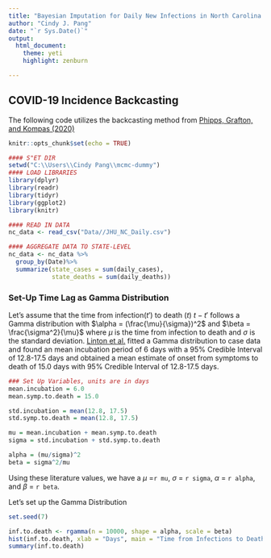 ```yaml
---
title: "Bayesian Imputation for Daily New Infections in North Carolina "
author: "Cindy J. Pang"
date: "`r Sys.Date()`"
output: 
  html_document:
    theme: yeti
    highlight: zenburn

---
```

## COVID-19 Incidence Backcasting 
The following code utilizes the backcasting method from [Phipps, Grafton, and Kompas (2020)](https://royalsocietypublishing.org/doi/10.1098/rsos.200909#d1e2162)

```r
knitr::opts_chunk$set(echo = TRUE)

#### S"ET DIR
setwd("C:\\Users\\Cindy Pang\\mcmc-dummy")
#### LOAD LIBRARIES
library(dplyr)
library(readr)
library(tidyr)
library(ggplot2)
library(knitr)

#### READ IN DATA
nc_data <- read_csv("Data//JHU_NC_Daily.csv")

#### AGGREGATE DATA TO STATE-LEVEL 
nc_data <- nc_data %>%
  group_by(Date)%>%
  summarize(state_cases = sum(daily_cases), 
            state_deaths = sum(daily_deaths))

```
### Set-Up Time Lag as Gamma Distribution 
Let's assume that the time from infection($t'$) to death ($t$) $t-t'$ follows a Gamma distribution with $\alpha = (\frac{\mu}{\sigma})^2$ and $\beta = \frac{\sigma^2}{\mu}$ where $\mu$ is the time from infection to death and $\sigma$ is the standard deviation. [Linton et al.](https://www.mdpi.com/2077-0383/9/2/538) fitted a Gamma distribution to case data and found an mean incubation period of 6 days with a 95% Credible Interval of 12.8-17.5 days and obtained a mean estimate of onset from symptoms to death of 15.0 days with 95% Credible Interval of 12.8-17.5 days.
```r
### Set Up Variables, units are in days
mean.incubation = 6.0
mean.symp.to.death = 15.0

std.incubation = mean(12.8, 17.5)
std.symp.to.death = mean(12.8, 17.5)

mu = mean.incubation + mean.symp.to.death
sigma = std.incubation + std.symp.to.death

alpha = (mu/sigma)^2
beta = sigma^2/mu
```
Using these literature values, we have a $\mu$ =`r mu`, $\sigma$ = `r sigma`, $\alpha$ = `r alpha`, and $\beta$ = `r beta`.  

Let's set up the Gamma Distribution
```r
set.seed(7)

inf.to.death <- rgamma(n = 10000, shape = alpha, scale = beta)
hist(inf.to.death, xlab = "Days", main = "Time from Infections to Death")
summary(inf.to.death)
```